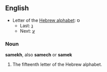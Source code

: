 ==English==

* Letter of the [[Wikipedia:Hebrew alphabet|Hebrew alphabet]]: &#1505;
** Last: [[Nun|&#1504;]]
** Next: [[Ayin|&#1506;]]

===Noun===
'''samekh''', also '''samech''' or '''samek'''

# The fifteenth letter of the Hebrew alphabet.